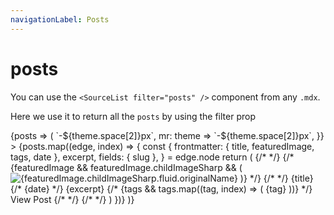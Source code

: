```yaml
---
navigationLabel: Posts
---
```



# posts

You can use the `<SourceList filter="posts" />` component from any `.mdx`. 

Here we use it to return all the `posts` by using the filter prop

<SourceList filter="posts">
  {posts => (
    <Flex
      sx={{
        flexWrap: "wrap",
        ml: theme => `-${theme.space[2]}px`,
        mr: theme => `-${theme.space[2]}px`,
      }}
    >
      {posts.map((edge, index) => {
        const {
          frontmatter: { title, featuredImage, tags, date },
          excerpt,
          fields: { slug },
        } = edge.node
        return (
          <Box
            key={index}
            sx={{ display: 'flex', flex: '1 1 auto', flexDirection: 'column', mb: 3, width: ["100%", "100%", "50%", "33.333%"], pl: 2, pr: 2, outline: '1px solid red' }}
          >
            {/* <Link href={slug} sx={{ textDecoration: "none", display: 'flex', flex: '1 1 auto' }}>
             <Box sx={{border: '1px solid red', display: 'flex', flex: '1 1 auto'}}> */}
               <Card sx={{ display: 'flex', flex: '1 1 auto', flexDirection: 'column', outline: '1px solid blue' }}>
                {/* {featuredImage && featuredImage.childImageSharp && (
                  <Box sx={{ position: 'relative', overflow: 'hidden' }}>
                    <Image
                      src={featuredImage.childImageSharp.fluid.src}
                      alt={featuredImage.childImageSharp.fluid.originalName}
                    />
                  </Box>
                )} */}
                {/* <Box
                  sx={{
                    display: 'flex',
                    flexDirection: 'column',
                    flex: '1 1 auto',
                    p: 3,
                    border: '1px solid yellow'
                  }}
                > */}
                  <Box sx={{ display: 'flex', flex: '1 1 auto', flexDirection: 'column', border: '1px solid yellow',}}>
                  <Heading variant="styles.h4" sx={{ color: "text" }}>
                    {title}
                  </Heading>
                  {/* <Text sx={{mb: 2, color: 'muted'}}>{date}</Text> */}
                   <Text sx={{mb: 3, border: '1px solid green', color: 'text'}}>{excerpt}</Text>
                  </Box>
                  {/* <Box sx={{display: 'block', mb: 2 }}>
                  {tags &&
                    tags.map((tag, index) => (
                      <Badge
                        key={index}
                        sx={{
                          mr: 2,
                          mb: 2,
                          color: mix(
                            "muted",
                            "primary",
                            `${index / tags.length}`
                          ),
                          borderColor: mix(
                            "muted",
                            "primary",
                            `${index / tags.length}`
                          ),
                        }}
                        variant="primary"
                      >
                        {tag}
                      </Badge>
                    ))}
                  </Box> */}
                  <Text>View Post</Text>
                {/* </Box> */}
              </Card>
             {/* </Box>
            </Link> */}
          </Box>
        )
      })}
    </Flex>
  )}
</SourceList>
